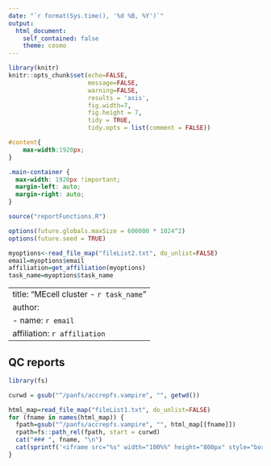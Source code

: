 ```yaml
---
date: "`r format(Sys.time(), '%d %B, %Y')`"
output: 
  html_document:
    self_contained: false
    theme: cosmo
---
```


```r
library(knitr)
knitr::opts_chunk$set(echo=FALSE,  
                      message=FALSE, 
                      warning=FALSE, 
                      results = 'asis', 
                      fig.width=7, 
                      fig.height = 7,
                      tidy = TRUE, 
                      tidy.opts = list(comment = FALSE))
```

```css
#content{
    max-width:1920px;
}

.main-container {
  max-width: 1920px !important;
  margin-left: auto;
  margin-right: auto;
}
```

```r
source("reportFunctions.R")

options(future.globals.maxSize = 600000 * 1024^2)
options(future.seed = TRUE)

myoptions<-read_file_map("fileList2.txt", do_unlist=FALSE)
email=myoptions$email
affiliation=get_affiliation(myoptions)
task_name=myoptions$task_name
```

---
title: "MEcell cluster - `r task_name`"
author:
- name: `r email`
  affiliation: `r affiliation`
---

## QC reports {.tabset}

```r
library(fs)

curwd = gsub("^/panfs/accrepfs.vampire", "", getwd())

html_map=read_file_map("fileList1.txt", do_unlist=FALSE)
for (fname in names(html_map)) {
  fpath=gsub("^/panfs/accrepfs.vampire", "", html_map[[fname]])
  rpath=fs::path_rel(fpath, start = curwd)
  cat("### ", fname, "\n")
  cat(sprintf('<iframe src="%s" width="100%%" height="800px" style="border:none;"></iframe>\n\n', rpath))
}
```

